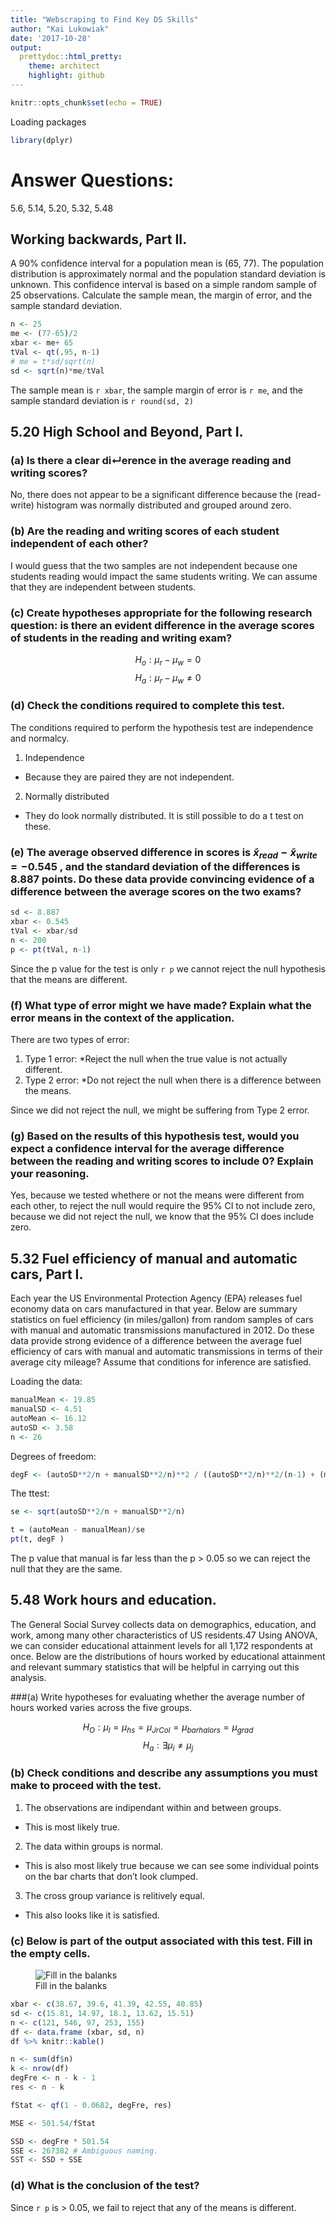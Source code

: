 ```yaml
---
title: "Webscraping to Find Key DS Skills"
author: "Kai Lukowiak"
date: '2017-10-28'
output:
  prettydoc::html_pretty:
    theme: architect
    highlight: github
---
```



```r
knitr::opts_chunk$set(echo = TRUE)
```

Loading packages
```r
library(dplyr)

```




# Answer Questions: 
5.6, 5.14, 5.20, 5.32, 5.48



## Working backwards, Part II.

A 90% confidence interval for a population mean is (65, 77). The population distribution is approximately normal and the population standard deviation is unknown. This confidence interval is based on a simple random sample of 25 observations. Calculate the sample mean, the margin of error, and the sample standard deviation.


```r
n <- 25
me <- (77-65)/2
xbar <- me+ 65
tVal <- qt(.95, n-1)
# me = t*sd/sqrt(n)
sd <- sqrt(n)*me/tVal

```

The sample mean is ```r xbar```, the sample margin of error is ```r me```, and the sample standard deviation is ```r round(sd, 2)```



## 5.20 High School and Beyond, Part I.

### (a) Is there a clear di↵erence in the average reading and writing scores?
No, there does not appear to be a significant difference because the (read-write) histogram was normally distributed and grouped around zero. 

### (b) Are the reading and writing scores of each student independent of each other?

I would guess that the two samples are not independent because one students reading would impact the same students writing. We can assume that they are independent between students. 

### (c) Create hypotheses appropriate for the following research question: is there an evident difference in the average scores of students in the reading and writing exam?

$$H_o:\mu_r-\mu_w = 0 $$
$$H_a:\mu_r-\mu_w \ne 0 $$

### (d) Check the conditions required to complete this test.

The conditions required to perform the hypothesis test are independence and normalcy. 

1. Independence
  * Because they are paired they are not independent.
  
2. Normally distributed
  * They do look normally distributed.
It is still possible to do a t test on these.


### (e) The average observed difference in scores is $\bar x_{read} − \bar x_{write} = −0.545$ , and the standard deviation of the differences is 8.887 points. Do these data provide convincing evidence of a difference between the average scores on the two exams?

```r
sd <- 8.887
xbar <- 0.545
tVal <- xbar/sd
n <- 200
p <- pt(tVal, n-1)
```

Since the p value for the test is only `r p` we cannot reject the null hypothesis that the means are different.

### (f) What type of error might we have made? Explain what the error means in the context of the application.

There are two types of error:

1. Type 1 error:
   *Reject the null when the true value is not actually different.
2. Type 2 error:
  *Do not reject the null when there is a difference between the means.

Since we did not reject the null, we might be suffering from Type 2 error. 


### (g) Based on the results of this hypothesis test, would you expect a confidence interval for the average difference between the reading and writing scores to include 0? Explain your reasoning.

Yes, because we tested whethere or not the means were different from each other, to reject the null would require the 95% CI to not include zero, because we did not reject the null, we know that the 95% CI does include zero. 



## 5.32 Fuel efficiency of manual and automatic cars, Part I.
Each year the US Environmental
Protection Agency (EPA) releases fuel economy data on cars manufactured in that year.
Below are summary statistics on fuel efficiency (in miles/gallon) from random samples of cars with
manual and automatic transmissions manufactured in 2012. Do these data provide strong evidence
of a difference between the average fuel efficiency of cars with manual and automatic transmissions
in terms of their average city mileage? Assume that conditions for inference are satisfied.

Loading the data:



```r
manualMean <- 19.85
manualSD <- 4.51
autoMean <- 16.12
autoSD <- 3.58
n <- 26
```

Degrees of freedom:

```r
degF <- (autoSD**2/n + manualSD**2/n)**2 / ((autoSD**2/n)**2/(n-1) + (manualSD**2/n)**2/(n-1))
```



The ttest:

```r
se <- sqrt(autoSD**2/n + manualSD**2/n)

t = (autoMean - manualMean)/se
pt(t, degF )

```

The p value that manual is far less than the p > 0.05 so we can reject the null that they are the same.


## 5.48 Work hours and education.

The General Social Survey collects data on demographics,
education, and work, among many other characteristics of US residents.47 Using ANOVA, we can
consider educational attainment levels for all 1,172 respondents at once. Below are the distributions
of hours worked by educational attainment and relevant summary statistics that will be helpful in
carrying out this analysis.



###(a) Write hypotheses for evaluating whether the average number of hours worked varies across the five groups.

$$H_O: \mu_l=\mu_{hs}=\mu_{Jr Col}=\mu_{barhalors}=\mu_{grad} $$
$$H_a: \exists \mu_i \ne \mu_j $$


### (b) Check conditions and describe any assumptions you must make to proceed with the test.

1. The observations are indipendant within and between groups.
  * This is most likely true.
2. The data within groups is normal.
  * This is also most likely true because we can see some individual points on the bar charts that don't look clumped.
3. The cross group variance is relitively equal.
  * This also looks like it is satisfied. 

### (c) Below is part of the output associated with this test. Fill in the empty cells.

![Fill in the balanks](/Users/kailukowiak/OneDrive - CUNY School of Professional Studies/DATA_606_Local/Assigments/Week5/Data606ScrenShot.png)



```r
xbar <- c(38.67, 39.6, 41.39, 42.55, 40.85)
sd <- c(15.81, 14.97, 18.1, 13.62, 15.51)
n <- c(121, 546, 97, 253, 155)
df <- data.frame (xbar, sd, n)
df %>% knitr::kable()
```

```r
n <- sum(df$n)
k <- nrow(df)
degFre <- n - k - 1
res <- n - k

fStat <- qf(1 - 0.0682, degFre, res)

MSE <- 501.54/fStat

SSD <- degFre * 501.54
SSE <- 267382 # Ambiguous naming. 
SST <- SSD + SSE
```

### (d) What is the conclusion of the test?

Since ```r p``` is > 0.05, we fail to reject that any of the means is different. 
